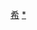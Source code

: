 {{navbox
|name  = 普勒阿得斯
|title = [[普勒阿得斯]]
|state = uncollapsed
|titlestyle = background:#e6e6fa;
|groupstyle = background:#f0ffff;
|liststyle = padding:0.25em 0; line-height:1.2em;
|list1 = [[迈亚 (希腊神话)|迈亚]] - [[厄勒克特拉 (普勒阿得斯)|厄勒克特拉]] - [[塔宇革忒]] - [[阿尔克俄涅]] - [[刻莱诺]] - [[斯忒洛珀]] - [[墨洛珀]]
}}
<noinclude>
[[Category:希腊神话模板|希]]
[[Category:普勒阿得斯|*]]
</noinclude>